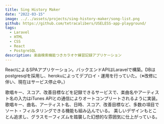 ```yaml
---
title: Sing History Maker
date: "2022-03-15"
image: ../../assets/projects/sing-history-maker/song-list.png
github: https://github.com/tetracalibers/USELESS-app-playground/
tags:
  - Laravel
  - HTML
  - CSS
  - React
  - PostgreSQL
description: 楽曲検索機能つきカラオケ練習記録アプリケーション
---
```




ReactによるSPAアプリケーション。バックエンドAPIはLaravelで構築。DBはpostgresqlを採用し、herokuによってデプロイ・運用を行っていた。（※改修に伴い、現在はサービス停止中。）

歌唱キー、スコア、改善目標などを記録できるサービスで、楽曲名やアーティスト名の入力はiTunes APIとの通信によりオートコンプリートされるように実装。
歌唱キー、曲名、アーティスト名、日時、スコア、改善目標など、多数の項目でソート・フィルタリングできる機能も組み込んでいる。
美しいデザインもとことん追求し、グラスモーフィズムを踏襲した幻想的な雰囲気に仕上がっている。

<VStack>
  <GridGallery col={6}>
    <Image class="-c-span-4" alt="" src={img_EditModal} />
    <Image class="-c-span-2 -sp-c-span-4" alt="" src={img_AddModalTablet} />
  </GridGallery>

  <GridGallery col={6} sp_col={2}>
    <Image class="-c-span-2-4 -sp-c-span-1" alt="" src={img_SongListMobile} />
    <Image class="-c-span-2 -sp-c-span-1" alt="" src={img_SortFilterMenuMobile} />
  </GridGallery>
</VStack>
